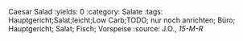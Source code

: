 Caesar Salad
:yields: 0
:category: Salate
:tags: Hauptgericht;Salat;leicht;Low Carb;TODO; nur noch anrichten; Büro; Hauptgericht; Salat; Fisch; Vorspeise
:source: J.O., _15-M-R_

